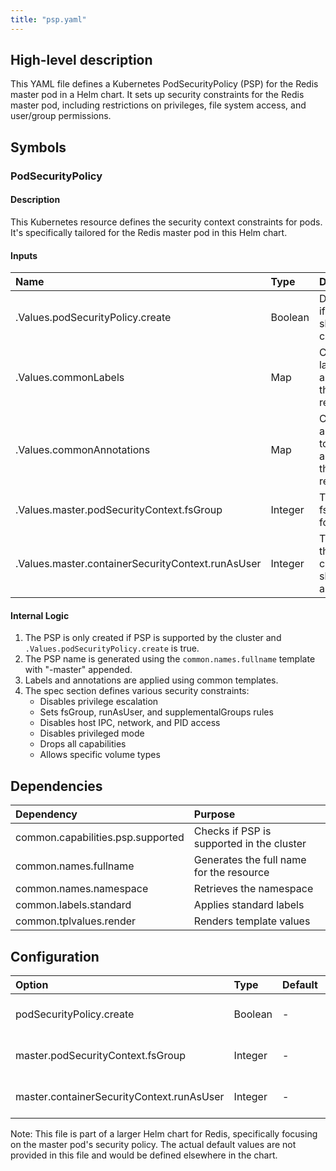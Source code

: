```yaml
---
title: "psp.yaml"
---
```


## High-level description
This YAML file defines a Kubernetes PodSecurityPolicy (PSP) for the Redis master pod in a Helm chart. It sets up security constraints for the Redis master pod, including restrictions on privileges, file system access, and user/group permissions.

## Symbols

### PodSecurityPolicy
#### Description
This Kubernetes resource defines the security context constraints for pods. It's specifically tailored for the Redis master pod in this Helm chart.

#### Inputs
| Name | Type | Description |
|:-----|:-----|:------------|
| .Values.podSecurityPolicy.create | Boolean | Determines if the PSP should be created |
| .Values.commonLabels | Map | Custom labels to be applied to the resource |
| .Values.commonAnnotations | Map | Custom annotations to be applied to the resource |
| .Values.master.podSecurityContext.fsGroup | Integer | The fsGroup ID for the pod |
| .Values.master.containerSecurityContext.runAsUser | Integer | The user ID the container should run as |

#### Internal Logic
1. The PSP is only created if PSP is supported by the cluster and `.Values.podSecurityPolicy.create` is true.
2. The PSP name is generated using the `common.names.fullname` template with "-master" appended.
3. Labels and annotations are applied using common templates.
4. The spec section defines various security constraints:
   - Disables privilege escalation
   - Sets fsGroup, runAsUser, and supplementalGroups rules
   - Disables host IPC, network, and PID access
   - Disables privileged mode
   - Drops all capabilities
   - Allows specific volume types

## Dependencies
| Dependency | Purpose |
|:-----------|:--------|
| common.capabilities.psp.supported | Checks if PSP is supported in the cluster |
| common.names.fullname | Generates the full name for the resource |
| common.names.namespace | Retrieves the namespace |
| common.labels.standard | Applies standard labels |
| common.tplvalues.render | Renders template values |

## Configuration
| Option | Type | Default | Description |
|:-------|:-----|:--------|:------------|
| podSecurityPolicy.create | Boolean | - | Whether to create the PSP |
| master.podSecurityContext.fsGroup | Integer | - | The fsGroup for the pod |
| master.containerSecurityContext.runAsUser | Integer | - | The user ID for the container |

Note: This file is part of a larger Helm chart for Redis, specifically focusing on the master pod's security policy. The actual default values are not provided in this file and would be defined elsewhere in the chart.
